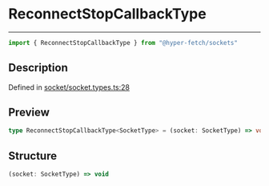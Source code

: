 

# ReconnectStopCallbackType

<div class="api-docs__separator" data-reactroot="">

---

</div><div class="api-docs__import" data-reactroot="">

```ts
import { ReconnectStopCallbackType } from "@hyper-fetch/sockets"
```

</div><div class="api-docs__section">

## Description

</div><div class="api-docs__description"><span class="api-docs__do-not-parse">



</span></div><p class="api-docs__definition">

Defined in [socket/socket.types.ts:28](https://github.com/BetterTyped/hyper-fetch/blob/c44d728f/packages/sockets/src/socket/socket.types.ts#L28)

</p><div class="api-docs__section">

## Preview

</div><div class="api-docs__preview type single">

```ts
type ReconnectStopCallbackType<SocketType> = (socket: SocketType) => void;
```

</div><div class="api-docs__section">

## Structure

</div><div class="api-docs__returns">

```ts
(socket: SocketType) => void
```

</div>